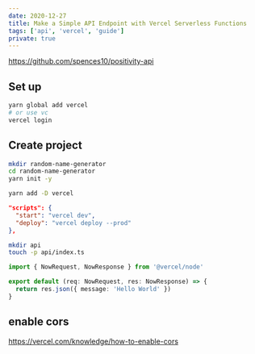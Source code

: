 ```yaml
---
date: 2020-12-27
title: Make a Simple API Endpoint with Vercel Serverless Functions
tags: ['api', 'vercel', 'guide']
private: true
---
```


https://github.com/spences10/positivity-api

## Set up

```bash
yarn global add vercel
# or use vc
vercel login
```

## Create project

```bash
mkdir random-name-generator
cd random-name-generator
yarn init -y
```

```bash
yarn add -D vercel
```

```json
"scripts": {
  "start": "vercel dev",
  "deploy": "vercel deploy --prod"
},
```

```bash
mkdir api
touch -p api/index.ts
```

```ts
import { NowRequest, NowResponse } from '@vercel/node'

export default (req: NowRequest, res: NowResponse) => {
  return res.json({ message: 'Hello World' })
}
```

## enable cors

https://vercel.com/knowledge/how-to-enable-cors
